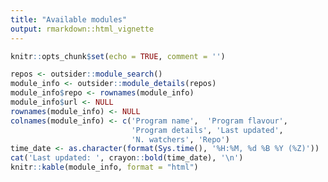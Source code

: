 ```yaml
---
title: "Available modules"
output: rmarkdown::html_vignette
---
```


```r
knitr::opts_chunk$set(echo = TRUE, comment = '')
```

```r
repos <- outsider::module_search()
module_info <- outsider::module_details(repos)
module_info$repo <- rownames(module_info)
module_info$url <- NULL
rownames(module_info) <- NULL
colnames(module_info) <- c('Program name', 	'Program flavour',
                           'Program details', 'Last updated',
                           'N. watchers', 'Repo')
time_date <- as.character(format(Sys.time(), '%H:%M, %d %B %Y (%Z)'))
cat('Last updated: ', crayon::bold(time_date), '\n')
knitr::kable(module_info, format = "html")
```